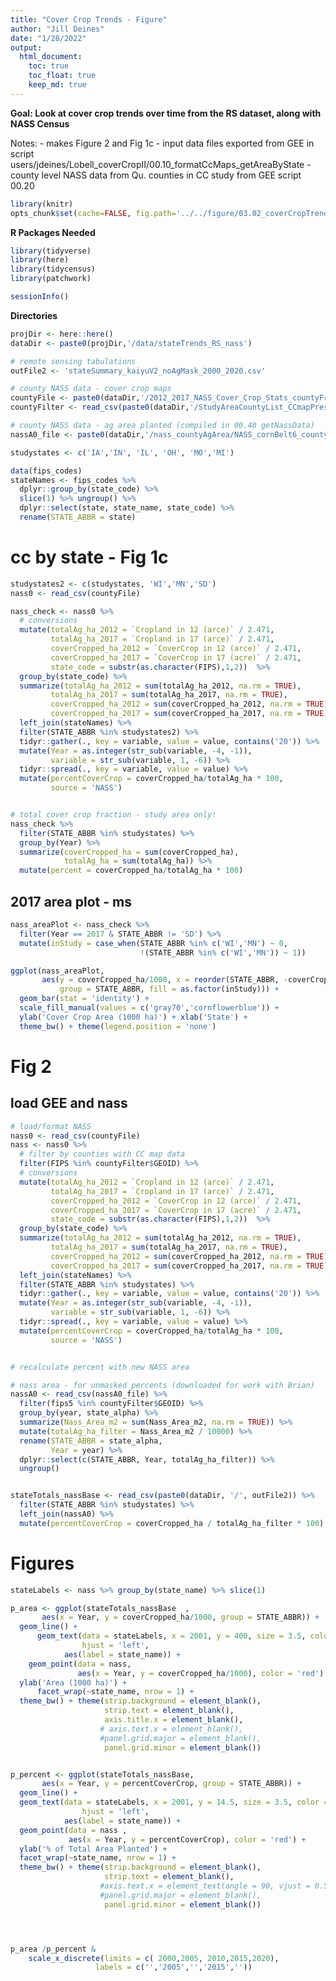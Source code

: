 ```yaml
---
title: "Cover Crop Trends - Figure"
author: "Jill Deines"
date: "1/28/2022"
output: 
  html_document:
    toc: true
    toc_float: true
    keep_md: true
---
```


**Goal: Look at cover crop trends over time from the RS dataset, along with NASS Census**


Notes:
- makes Figure 2 and Fig 1c
- input data files exported from GEE in script users/jdeines/Lobell_coverCropII/00.10_formatCcMaps_getAreaByState
- county level NASS data from Qu. counties in CC study from GEE script 00.20 


```r
library(knitr)
opts_chunk$set(cache=FALSE, fig.path='../../figure/03.02_coverCropTrends/')
```

**R Packages Needed**

```r
library(tidyverse)
library(here)
library(tidycensus)
library(patchwork)

sessionInfo()
```

**Directories**

```r
projDir <- here::here()
dataDir <- paste0(projDir,'/data/stateTrends_RS_nass')

# remote sensing tabulations
outFile2 <- 'stateSummary_kaiyuV2_noAgMask_2000_2020.csv'

# county NASS data - cover crop maps
countyFile <- paste0(dataDir,'/2012_2017_NASS_Cover_Crop_Stats_countyFromQu.csv')
countyFilter <- read_csv(paste0(dataDir,'/StudyAreaCountyList_CCmapPresence_gt5000.csv'))

# county NASS data - ag area planted (compiled in 00.40 getNassData)
nassA0_file <- paste0(dataDir,'/nass_countyAgArea/NASS_cornBelt6_countyAgArea_2020-2021_formatted.csv')

studystates <- c('IA','IN', 'IL', 'OH', 'MO','MI')

data(fips_codes)
stateNames <- fips_codes %>%
  dplyr::group_by(state_code) %>%
  slice(1) %>% ungroup() %>%
  dplyr::select(state, state_name, state_code) %>%
  rename(STATE_ABBR = state)

```


# cc by state - Fig 1c

```r
studystates2 <- c(studystates, 'WI','MN','SD')
nass0 <- read_csv(countyFile)

nass_check <- nass0 %>%
  # conversions
  mutate(totalAg_ha_2012 = `Cropland in 12 (arce)` / 2.471,
         totalAg_ha_2017 = `Cropland in 17 (arce)` / 2.471,
         coverCropped_ha_2012 = `CoverCrop in 12 (arce)` / 2.471,
         coverCropped_ha_2017 = `CoverCrop in 17 (acre)` / 2.471,
         state_code = substr(as.character(FIPS),1,2))  %>%
  group_by(state_code) %>%
  summarize(totalAg_ha_2012 = sum(totalAg_ha_2012, na.rm = TRUE),
         totalAg_ha_2017 = sum(totalAg_ha_2017, na.rm = TRUE),
         coverCropped_ha_2012 = sum(coverCropped_ha_2012, na.rm = TRUE),
         coverCropped_ha_2017 = sum(coverCropped_ha_2017, na.rm = TRUE)) %>%
  left_join(stateNames) %>%
  filter(STATE_ABBR %in% studystates2) %>%
  tidyr::gather(., key = variable, value = value, contains('20')) %>%
  mutate(Year = as.integer(str_sub(variable, -4, -1)),
         variable = str_sub(variable, 1, -6)) %>%
  tidyr::spread(., key = variable, value = value) %>%
  mutate(percentCoverCrop = coverCropped_ha/totalAg_ha * 100,
         source = 'NASS') 


# total cover crop fraction - study area only!
nass_check %>%
  filter(STATE_ABBR %in% studystates) %>%
  group_by(Year) %>% 
  summarize(coverCropped_ha = sum(coverCropped_ha),
            totalAg_ha = sum(totalAg_ha)) %>%
  mutate(percent = coverCropped_ha/totalAg_ha * 100)
```

## 2017 area plot - ms

```r
nass_areaPlot <- nass_check %>% 
  filter(Year == 2017 & STATE_ABBR != 'SD') %>%
  mutate(inStudy = case_when(STATE_ABBR %in% c('WI','MN') ~ 0,
                             !(STATE_ABBR %in% c('WI','MN')) ~ 1))

ggplot(nass_areaPlot,
       aes(y = coverCropped_ha/1000, x = reorder(STATE_ABBR, -coverCropped_ha), 
           group = STATE_ABBR, fill = as.factor(inStudy))) +
  geom_bar(stat = 'identity') +
  scale_fill_manual(values = c('gray70','cornflowerblue')) +
  ylab('Cover Crop Area (1000 ha)') + xlab('State') +
  theme_bw() + theme(legend.position = 'none')
```


# Fig 2

## load GEE and nass

```r

# load/format NASS
nass0 <- read_csv(countyFile)
nass <- nass0 %>%
  # filter by counties with CC map data
  filter(FIPS %in% countyFilter$GEOID) %>%
  # conversions
  mutate(totalAg_ha_2012 = `Cropland in 12 (arce)` / 2.471,
         totalAg_ha_2017 = `Cropland in 17 (arce)` / 2.471,
         coverCropped_ha_2012 = `CoverCrop in 12 (arce)` / 2.471,
         coverCropped_ha_2017 = `CoverCrop in 17 (acre)` / 2.471,
         state_code = substr(as.character(FIPS),1,2))  %>%
  group_by(state_code) %>%
  summarize(totalAg_ha_2012 = sum(totalAg_ha_2012, na.rm = TRUE),
         totalAg_ha_2017 = sum(totalAg_ha_2017, na.rm = TRUE),
         coverCropped_ha_2012 = sum(coverCropped_ha_2012, na.rm = TRUE),
         coverCropped_ha_2017 = sum(coverCropped_ha_2017, na.rm = TRUE)) %>%
  left_join(stateNames) %>%
  filter(STATE_ABBR %in% studystates) %>%
  tidyr::gather(., key = variable, value = value, contains('20')) %>%
  mutate(Year = as.integer(str_sub(variable, -4, -1)),
         variable = str_sub(variable, 1, -6)) %>%
  tidyr::spread(., key = variable, value = value) %>%
  mutate(percentCoverCrop = coverCropped_ha/totalAg_ha * 100,
         source = 'NASS')


# recalculate percent with new NASS area

# nass area - for unmasked percents (downloaded for work with Brian)
nassA0 <- read_csv(nassA0_file) %>%
  filter(fips5 %in% countyFilter$GEOID) %>%
  group_by(year, state_alpha) %>%
  summarize(Nass_Area_m2 = sum(Nass_Area_m2, na.rm = TRUE)) %>%
  mutate(totalAg_ha_filter = Nass_Area_m2 / 10000) %>%
  rename(STATE_ABBR = state_alpha,
         Year = year) %>%
  dplyr::select(c(STATE_ABBR, Year, totalAg_ha_filter)) %>%
  ungroup()


stateTotals_nassBase <- read_csv(paste0(dataDir, '/', outFile2)) %>%   
  filter(STATE_ABBR %in% studystates) %>%
  left_join(nassA0) %>%
  mutate(percentCoverCrop = coverCropped_ha / totalAg_ha_filter * 100)

```


# Figures

```r
stateLabels <- nass %>% group_by(state_name) %>% slice(1)

p_area <- ggplot(stateTotals_nassBase  ,
       aes(x = Year, y = coverCropped_ha/1000, group = STATE_ABBR)) +
  geom_line() +
      geom_text(data = stateLabels, x = 2001, y = 400, size = 3.5, color = 'black',
                hjust = 'left',
            aes(label = state_name)) +
    geom_point(data = nass,
               aes(x = Year, y = coverCropped_ha/1000), color = 'red') +
  ylab('Area (1000 ha)') +
      facet_wrap(~state_name, nrow = 1) +
  theme_bw() + theme(strip.background = element_blank(),
                     strip.text = element_blank(),
                     axis.title.x = element_blank(),
                    # axis.text.x = element_blank(),
                    #panel.grid.major = element_blank(),
                     panel.grid.minor = element_blank())


p_percent <- ggplot(stateTotals_nassBase,
       aes(x = Year, y = percentCoverCrop, group = STATE_ABBR)) +
  geom_line() +
  geom_text(data = stateLabels, x = 2001, y = 14.5, size = 3.5, color = 'black',
                hjust = 'left',
            aes(label = state_name)) +
  geom_point(data = nass ,
             aes(x = Year, y = percentCoverCrop), color = 'red') +
  ylab('% of Total Area Planted') +
  facet_wrap(~state_name, nrow = 1) +
  theme_bw() + theme(strip.background = element_blank(),
                     strip.text = element_blank(),
                    #axis.text.x = element_text(angle = 90, vjust = 0.5, hjust=1),
                    #panel.grid.major = element_blank(),
                     panel.grid.minor = element_blank())




p_area /p_percent &
    scale_x_discrete(limits = c( 2000,2005, 2010,2015,2020),
                   labels = c('','2005','','2015','')) 
```
